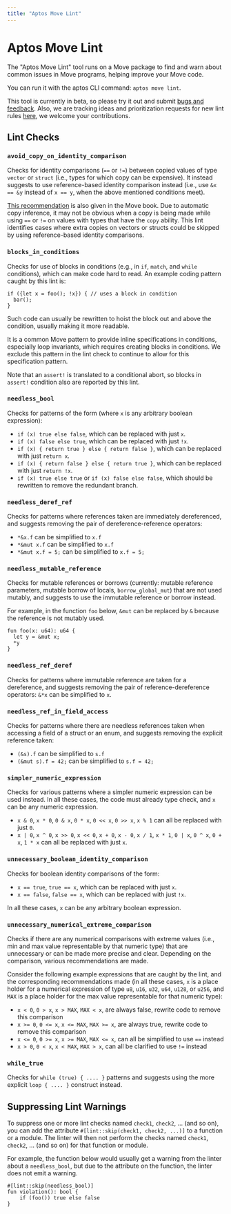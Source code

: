 ```yaml
---
title: "Aptos Move Lint"
---
```





# Aptos Move Lint

The "Aptos Move Lint" tool runs on a Move package to find and warn about common issues in Move programs, helping improve your Move code.

You can run it with the aptos CLI command: `aptos move lint`.

This tool is currently in beta, so please try it out and submit [bugs and feedback](https://github.com/aptos-labs/aptos-core/issues/new?title=%5Blinter%5D%20%3CDescriptive%20Title%3E&body=%3CDetailed%20description%20of%20the%20issue%20or%20feature%20request%3E&labels=move-linter&projects=aptos-labs/16). Also, we are tracking ideas and prioritization requests for new lint rules [here](https://github.com/aptos-labs/aptos-core/issues/15221), we welcome your contributions.


## Lint Checks
### `avoid_copy_on_identity_comparison`

Checks for identity comparisons (`==` or `!=`) between copied values of type `vector` or `struct` (i.e., types for which copy can be expensive). It instead suggests to use reference-based identity comparison instead (i.e., use `&x == &y` instead of `x == y`, when the above mentioned conditions meet).

[This recommendation](book/equality.mdx#avoid-extra-copies) is also given in the Move book. Due to automatic copy inference, it may not be obvious when a copy is being made while using `==` or `!=` on values with types that have the `copy` ability. This lint identifies cases where extra copies on vectors or structs could be skipped by using reference-based identity comparisons.

### `blocks_in_conditions`

Checks for use of blocks in conditions (e.g., in `if`, `match`, and `while` conditions), which can make code hard to read. An example coding pattern caught by this lint is:

```move
if ({let x = foo(); !x}) { // uses a block in condition
  bar();
}
```

Such code can usually be rewritten to hoist the block out and above the condition, usually making it more readable.

It is a common Move pattern to provide inline specifications in conditions, especially loop invariants, which requires creating blocks in conditions. We exclude this pattern in the lint check to continue to allow for this specification pattern.

Note that an `assert!` is translated to a conditional abort, so blocks in `assert!` condition also are reported by this lint.

### `needless_bool`

Checks for patterns of the form (where `x` is any arbitrary boolean expression):

- `if (x) true else false`, which can be replaced with just `x`.
- `if (x) false else true`, which can be replaced with just `!x`.
- `if (x) { return true } else { return false }`, which can be replaced with just `return x`.
- `if (x) { return false } else { return true }`, which can be replaced with just `return !x`.
- `if (x) true else true` or `if (x) false else false`, which should be rewritten to remove the redundant branch.

### `needless_deref_ref`

Checks for patterns where references taken are immediately dereferenced, and suggests removing the pair of dereference-reference operators:

- `*&x.f` can be simplified to `x.f`
- `*&mut x.f` can be simplified to `x.f`
- `*&mut x.f = 5;` can be simplified to `x.f = 5;`

### `needless_mutable_reference`

Checks for mutable references or borrows (currently: mutable reference parameters, mutable borrow of locals, `borrow_global_mut`) that are not used mutably, and suggests to use the immutable reference or borrow instead.

For example, in the function `foo` below, `&mut` can be replaced by `&` because the reference is not mutably used.

```move
fun foo(x: u64): u64 {
  let y = &mut x;
  *y
}

```

### `needless_ref_deref`

Checks for patterns where immutable reference are taken for a dereference, and suggests removing the pair of reference-dereference operators: `&*x` can be simplified to `x`.

### `needless_ref_in_field_access`

Checks for patterns where there are needless references taken when accessing a field of a struct or an enum, and suggests removing the explicit reference taken:

- `(&s).f` can be simplified to `s.f`
- `(&mut s).f = 42;` can be simplified to `s.f = 42;`

### `simpler_numeric_expression`

Checks for various patterns where a simpler numeric expression can be used instead. In all these cases, the code must already type check, and `x` can be any numeric expression.

- `x & 0`, `x * 0`, `0 & x`, `0 * x`, `0 << x`, `0 >> x`, `x % 1` can all be replaced with just `0`.
- `x | 0`, `x ^ 0`, `x >> 0`, `x << 0`, `x + 0`, `x - 0`, `x / 1`, `x * 1`, `0 | x`, `0 ^ x`, `0 + x`, `1 * x` can all be replaced with just `x`.

### `unnecessary_boolean_identity_comparison`

Checks for boolean identity comparisons of the form:

- `x == true`, `true == x`, which can be replaced with just `x`.
- `x == false`, `false == x`, which can be replaced with just `!x`.

In all these cases, `x` can be any arbitrary boolean expression.

### `unnecessary_numerical_extreme_comparison`

Checks if there are any numerical comparisons with extreme values (i.e., min and max value representable by that numeric type) that are unnecessary or can be made more precise and clear. Depending on the comparison, various recommendations are made.

Consider the following example expressions that are caught by the lint, and the corresponding recommendations made (in all these cases, `x` is a place holder for a numerical expression of type `u8`, `u16`, `u32`, `u64`, `u128`, or `u256`, and `MAX` is a place holder for the max value representable for that numeric type):

- `x < 0`, `0 > x`, `x > MAX`, `MAX < x`, are always false, rewrite code to remove this comparison
- `x >= 0`, `0 <= x`, `x <= MAX`, `MAX >= x`, are always true, rewrite code to remove this comparison
- `x <= 0`, `0 >= x`, `x >= MAX`, `MAX <= x`, can all be simplified to use `==` instead
- `x > 0`, `0 < x`, `x < MAX`, `MAX > x`, can all be clarified to use `!=` instead

### `while_true`

Checks for `while (true) { .... }` patterns and suggests using the more explicit `loop { .... }` construct instead.

## Suppressing Lint Warnings

To suppress one or more lint checks named `check1`, `check2`, ... (and so on), you can add the attribute `#[lint::skip(check1, check2, ...)]` to a function or a module. The linter will then not perform the checks named `check1`, `check2`, ... (and so on) for that function or module.

For example, the function below would usually get a warning from the linter about a `needless_bool`, but due to the attribute on the function, the linter does not emit a warning.

```move
#[lint::skip(needless_bool)]
fun violation(): bool {
    if (foo()) true else false
}
```
